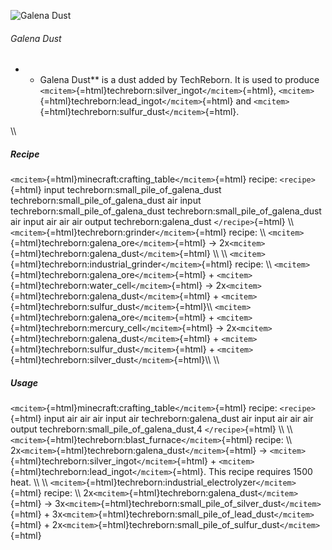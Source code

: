 ![Galena Dust](/mods/techreborn/galena_dust.png)

###### Galena Dust

-   -   Galena Dust** is a dust added by TechReborn. It is used to
        produce
        `<mcitem>`{=html}techreborn:silver_ingot`</mcitem>`{=html},
        `<mcitem>`{=html}techreborn:lead_ingot`</mcitem>`{=html} and
        `<mcitem>`{=html}techreborn:sulfur_dust`</mcitem>`{=html}.

\\\\

##### Recipe

`<mcitem>`{=html}minecraft:crafting_table`</mcitem>`{=html} recipe:
`<recipe>`{=html} input techreborn:small_pile_of_galena_dust
techreborn:small_pile_of_galena_dust air input
techreborn:small_pile_of_galena_dust
techreborn:small_pile_of_galena_dust air input air air air output
techreborn:galena_dust `</recipe>`{=html} \\\\
`<mcitem>`{=html}techreborn:grinder`</mcitem>`{=html} recipe: \\\\
`<mcitem>`{=html}techreborn:galena_ore`</mcitem>`{=html} -\>
2x`<mcitem>`{=html}techreborn:galena_dust`</mcitem>`{=html} \\\\ \\\\
`<mcitem>`{=html}techreborn:industrial_grinder`</mcitem>`{=html} recipe:
\\\\ `<mcitem>`{=html}techreborn:galena_ore`</mcitem>`{=html} +
`<mcitem>`{=html}techreborn:water_cell`</mcitem>`{=html} -\>
2x`<mcitem>`{=html}techreborn:galena_dust`</mcitem>`{=html} +
`<mcitem>`{=html}techreborn:sulfur_dust`</mcitem>`{=html}\\\\
`<mcitem>`{=html}techreborn:galena_ore`</mcitem>`{=html} +
`<mcitem>`{=html}techreborn:mercury_cell`</mcitem>`{=html} -\>
2x`<mcitem>`{=html}techreborn:galena_dust`</mcitem>`{=html} +
`<mcitem>`{=html}techreborn:sulfur_dust`</mcitem>`{=html} +
`<mcitem>`{=html}techreborn:silver_dust`</mcitem>`{=html}\\\\ \\\\

##### Usage

`<mcitem>`{=html}minecraft:crafting_table`</mcitem>`{=html} recipe:
`<recipe>`{=html} input air air air input air techreborn:galena_dust air
input air air air output techreborn:small_pile_of_galena_dust,4
`</recipe>`{=html} \\\\ \\\\
`<mcitem>`{=html}techreborn:blast_furnace`</mcitem>`{=html} recipe: \\\\
2x`<mcitem>`{=html}techreborn:galena_dust`</mcitem>`{=html} -\>
`<mcitem>`{=html}techreborn:silver_ingot`</mcitem>`{=html} +
`<mcitem>`{=html}techreborn:lead_ingot`</mcitem>`{=html}. This recipe
requires 1500 heat. \\\\ \\\\
`<mcitem>`{=html}techreborn:industrial_electrolyzer`</mcitem>`{=html}
recipe: \\\\ 2x`<mcitem>`{=html}techreborn:galena_dust`</mcitem>`{=html}
-\>
3x`<mcitem>`{=html}techreborn:small_pile_of_silver_dust`</mcitem>`{=html} +
3x`<mcitem>`{=html}techreborn:small_pile_of_lead_dust`</mcitem>`{=html} +
2x`<mcitem>`{=html}techreborn:small_pile_of_sulfur_dust`</mcitem>`{=html}
